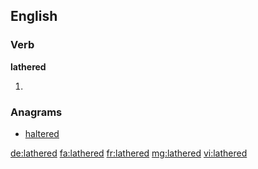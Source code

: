 ==English==

===Verb===
'''lathered'''

# {{past of|lather}}

===Anagrams===
* [[haltered#English|haltered]]

[[de:lathered]]
[[fa:lathered]]
[[fr:lathered]]
[[mg:lathered]]
[[vi:lathered]]